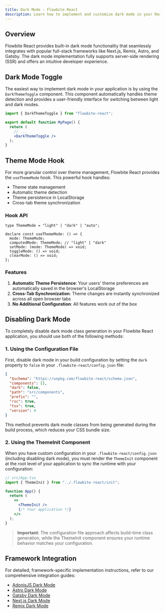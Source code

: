 ```yaml
---
title: Dark Mode - Flowbite React
description: Learn how to implement and customize dark mode in your React application using Flowbite and Tailwind CSS. Includes step-by-step instructions for theme switching, SSR support, and framework-specific integrations.
---
```


## Overview

Flowbite React provides built-in dark mode functionality that seamlessly integrates with popular full-stack frameworks like Next.js, Remix, Astro, and Gatsby. The dark mode implementation fully supports server-side rendering (SSR) and offers an intuitive developer experience.

## Dark Mode Toggle

The easiest way to implement dark mode in your application is by using the `DarkThemeToggle` component. This component automatically handles theme detection and provides a user-friendly interface for switching between light and dark modes.

```jsx
import { DarkThemeToggle } from "flowbite-react";

export default function MyPage() {
  return (
    // ...
    <DarkThemeToggle />
  );
}
```

## Theme Mode Hook

For more granular control over theme management, Flowbite React provides the `useThemeMode` hook. This powerful hook handles:

- Theme state management
- Automatic theme detection
- Theme persistence in LocalStorage
- Cross-tab theme synchronization

### Hook API

```tsx
type ThemeMode = "light" | "dark" | "auto";

declare const useThemeMode: () => {
  mode: ThemeMode;
  computedMode: ThemeMode; // "light" | "dark"
  setMode: (mode: ThemeMode) => void;
  toggleMode: () => void;
  clearMode: () => void;
};
```

### Features

1. **Automatic Theme Persistence**: Your users' theme preferences are automatically saved in the browser's LocalStorage
2. **Cross-Tab Synchronization**: Theme changes are instantly synchronized across all open browser tabs
3. **No Additional Configuration**: All features work out of the box

## Disabling Dark Mode

To completely disable dark mode class generation in your Flowbite React application, you should use both of the following methods:

### 1. Using the Configuration File

First, disable dark mode in your build configuration by setting the `dark` property to `false` in your `.flowbite-react/config.json` file:

```json {4}
{
  "$schema": "https://unpkg.com/flowbite-react/schema.json",
  "components": [],
  "dark": false,
  "path": "src/components",
  "prefix": "",
  "rsc": true,
  "tsx": true,
  "version": 4
}
```

This method prevents dark mode classes from being generated during the build process, which reduces your CSS bundle size.

### 2. Using the ThemeInit Component

When you have custom configuration in your `.flowbite-react/config.json` (including disabling dark mode), you must render the `ThemeInit` component at the root level of your application to sync the runtime with your configuration:

```jsx
// src/App.tsx
import { ThemeInit } from "../.flowbite-react/init";

function App() {
  return (
    <>
      <ThemeInit />
      {/* Your application */}
    </>
  );
}
```

> **Important**: The configuration file approach affects build-time class generation, while the ThemeInit component ensures your runtime behavior matches your configuration.

## Framework Integration

For detailed, framework-specific implementation instructions, refer to our comprehensive integration guides:

- [AdonisJS Dark Mode](/docs/guides/adonisjs#dark-mode)
- [Astro Dark Mode](/docs/guides/astro#dark-mode)
- [Gatsby Dark Mode](/docs/guides/gatsby#dark-mode)
- [Next.js Dark Mode](/docs/guides/nextjs#dark-mode)
- [Remix Dark Mode](/docs/guides/remix#dark-mode)
